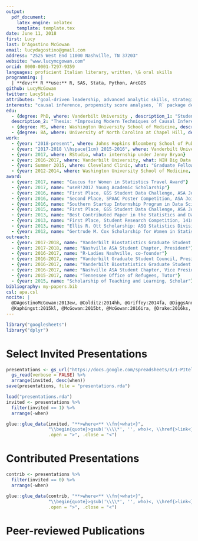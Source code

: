 ```yaml
---
output:
  pdf_document:
    latex_engine: xelatex
    template: template.tex
date: June 11, 2018
first: Lucy
last: D'Agostino McGowan
email: lucydagostino@gmail.com
address: "2525 West End 11000 Nashville, TN 37203"
website: "www.lucymcgowan.com"
orcid: 0000-0001-7297-9359
languages: proficient Italian literary, written, \& oral skills 
programming: |
  | **dev:** R **use:** R, SAS, Stata, Python, ArcGIS
github: LucyMcGowan
twitter: LucyStats
attributes: "goal-driven leadership, advanced analytic skills, strategic thinking, resourceful team player, sunny disposition $\\Springtree$, public speaking, organizational & communication skills"
interests: "causal inference, propensity score analyses, `R` package development, observational study methods, predictive modeling, large-scale inference, [R-Ladies](https://rladies.org), data science pedagogy"
edu:
  - {degree: PhD, where: Vanderbilt University , description_1: "Student in Biostatistics, GPA 3.95",
  description_2: "Thesis: *Improving Modern Techniques of Causal Inference: Finite Sample Performance of ATM and ATO Doubly Robust Estimators, Variance Estimation for ATO Estimators, and Contextualized Tipping Point Sensitivity Analyses for Unmeasured Confounding*" }
  - {degree: MS, where: Washington University School of Medicine, description_1: "in Biostatistics, December 2013, GPA 3.88 ", description_2: "Thesis: *Quantitative Assessment of the Community Research Fellows Training Program*"}
  - {degree: BA, where: University of North Carolina at Chapel Hill, description_1: "with Distinction and Highest Honors", description_2: "Religious Studies: GPA 3.92 Romance Languages: GPA 3.86"}
work:
  - {year: "2018-present", where: Johns Hopkins Bloomberg School of Public Health, what: Postdoctoral Fellow with Jeff Leek}
  - {year: "2017-2018 \\hspace{1cm} 2015-2016", where: Vanderbilt University, what: "Research Assistant, Department of Biostatistics and VA Tennessee Valley"}
  - {year: 2017, where: RStudio, what: internship under Jenny Bryan}
  - {year: 2016-2017, where: Vanderbilt University, what: NIH Big Data to Knowledge Training Fellow}
  - {year: Summer 2015, where: Cleveland Clinic, what: "Graduate Fellow, Department of Quantitative Health Sciences"}
  - {year: 2012-2014, where: Washington University School of Medicine, what: "Statistical Data Analyst promoted from Research Assistant, Department of Surgery, Division of Public Health Sciences"}
award:
  - {year: 2017, name: "Caucus for Women in Statistics Travel Award"}
  - {year: 2017, name: "useR!2017 Young Academic Scholarship"}
  - {year: 2016, name: "First Place, GSS Student Data Challenge, ASA Joint Statistical Meeting"}
  - {year: 2016, name: "Second Place, SPAAC Poster Competition, ASA Joint Statistical Meeting"}
  - {year: 2016, name: "Southern Startup Internship Program in Data Science (South BDHub)"}
  - {year: 2015, name: "First Place, GSS Student Data Challenge, ASA Joint Statistical Meeting"}
  - {year: 2013, name: "Best Contributed Paper in the Statistics and Data Analysis SAS Global Forum"}
  - {year: 2013, name: "First Place, Student Research Competition, 141st APHA Annual Meeting"}
  - {year: 2013, name: "Ellis R. Ott Scholarship: ASQ Statistics Division"}
  - {year: 2012, name: "Gertrude M. Cox Scholarship for Women in Statistics Honorable Mention"}
outreach: 
  - {year: 2017-2018, name: "Vanderbilt Biostatistics Graduate Student Association, President"}
  - {year: 2017-2018, name: "Nashville ASA Student Chapter, President"}
  - {year: 2016-2017, name: "R-Ladies Nashville, co-founder"}
  - {year: 2016-2017, name: "Vanderbilt Graduate Student Council, President"}
  - {year: 2016-2017, name: "Vanderbilt Biostatistics Graduate Student Association, Vice President"}
  - {year: 2016-2017, name: "Nashville ASA Student Chapter, Vice President"}
  - {year: 2015-2017, name: "Tennessee Office of Refugees, Tutor"}
  - {year: 2015, name: "Scholarship of Teaching and Learning, Scholar"}
bibliography: my-papers.bib
csl: apa.csl
nocite: |
  @DAgostinoMcGowan:2013ew, @Colditz:2014hh, @Griffey:2014fa, @DiggsAndrews:2014fb, @Fisher:2014jt,
  @Kaphingst:2015kl, @McGowan:2015bt, @McGowan:2016ira, @Drake:2016ks, @Chen:2015ki, @Roumie:2017kv, @Blume:2018kb
---
```


```r
library("googlesheets")
library("dplyr")
```

# Select Invited Presentations
\vspace{-0.05cm}

```r
presentations <- gs_url("https://docs.google.com/spreadsheets/d/1-PItelqpv0Sb_LdiEDqb8O3D_Roii5nVTL07IRVbRtA/edit#gid=0", verbose = FALSE) %>%
  gs_read(verbose = FALSE) %>%
  arrange(invited, desc(when))
save(presentations, file = "presentations.rda")
```

```r
load("presentations.rda")
invited <- presentations %>%
  filter(invited == 1) %>%
  arrange(-when)

glue::glue_data(invited, "**>where<** \\fn{>what<}",
                "\\begin{quote}>gsub('\\\\*', '', who)<, \\href{>link<}{\">title<.\"}\\end{quote}",
                .open = ">", .close = "<")
```


# Contributed Presentations
\vspace{-0.05cm}

```r
contrib <- presentations %>%
  filter(invited == 0) %>%
  arrange(-when)

glue::glue_data(contrib, "**>where<** \\fn{>what<}",
                "\\begin{quote}>gsub('\\\\*', '', who)<, \\href{>link<}{\">title<.\"}\\end{quote}",
                .open = ">", .close = "<")
```

# Peer-reviewed Publications 
\vspace{-0.05cm}